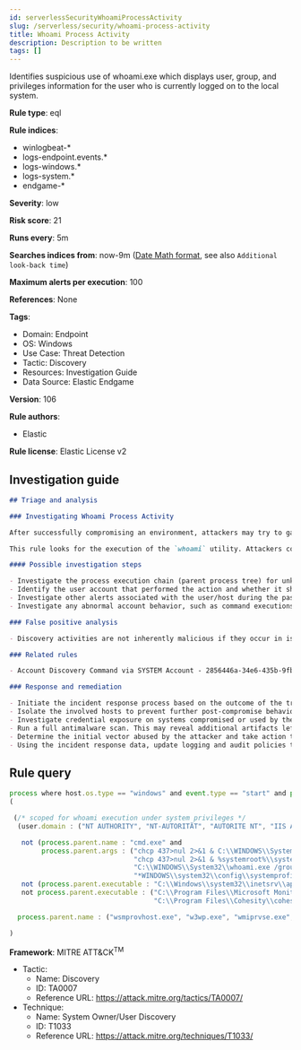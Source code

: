 ```yaml
---
id: serverlessSecurityWhoamiProcessActivity
slug: /serverless/security/whoami-process-activity
title: Whoami Process Activity
description: Description to be written
tags: []
---
```


<div id="whoami-process-activity"></div>

Identifies suspicious use of whoami.exe which displays user, group, and privileges information for the user who is currently logged on to the local system.

**Rule type**: eql

**Rule indices**: 

* winlogbeat-*
* logs-endpoint.events.*
* logs-windows.*
* logs-system.*
* endgame-*

**Severity**: low

**Risk score**: 21

**Runs every**: 5m

**Searches indices from**: now-9m ([Date Math format](((ref))/common-options.html#date-math), see also <DocLink id="serverlessSecurityRulesUiCreate" section="set-the-rules-schedule">`Additional look-back time`</DocLink>)

**Maximum alerts per execution**: 100

**References**: None

**Tags**: 

* Domain: Endpoint
* OS: Windows
* Use Case: Threat Detection
* Tactic: Discovery
* Resources: Investigation Guide
* Data Source: Elastic Endgame

**Version**: 106

**Rule authors**: 

* Elastic

**Rule license**: Elastic License v2

## Investigation guide

```markdown
## Triage and analysis

### Investigating Whoami Process Activity

After successfully compromising an environment, attackers may try to gain situational awareness to plan their next steps. This can happen by running commands to enumerate network resources, users, connections, files, and installed security software.

This rule looks for the execution of the `whoami` utility. Attackers commonly use this utility to measure their current privileges, discover the current user, determine if a privilege escalation was successful, etc.

#### Possible investigation steps

- Investigate the process execution chain (parent process tree) for unknown processes. Examine their executable files for prevalence, whether they are located in expected locations, and if they are signed with valid digital signatures.
- Identify the user account that performed the action and whether it should perform this kind of action.
- Investigate other alerts associated with the user/host during the past 48 hours.
- Investigate any abnormal account behavior, such as command executions, file creations or modifications, and network connections.

### False positive analysis

- Discovery activities are not inherently malicious if they occur in isolation. As long as the analyst did not identify suspicious activity related to the user or host, such alerts can be dismissed.

### Related rules

- Account Discovery Command via SYSTEM Account - 2856446a-34e6-435b-9fb5-f8f040bfa7ed

### Response and remediation

- Initiate the incident response process based on the outcome of the triage.
- Isolate the involved hosts to prevent further post-compromise behavior.
- Investigate credential exposure on systems compromised or used by the attacker to ensure all compromised accounts are identified. Reset passwords for these accounts and other potentially compromised credentials, such as email, business systems, and web services.
- Run a full antimalware scan. This may reveal additional artifacts left in the system, persistence mechanisms, and malware components.
- Determine the initial vector abused by the attacker and take action to prevent reinfection through the same vector.
- Using the incident response data, update logging and audit policies to improve the mean time to detect (MTTD) and the mean time to respond (MTTR).
```

## Rule query

```js
process where host.os.type == "windows" and event.type == "start" and process.name : "whoami.exe" and
(

 (/* scoped for whoami execution under system privileges */
  (user.domain : ("NT AUTHORITY", "NT-AUTORITÄT", "AUTORITE NT", "IIS APPPOOL") or user.id : ("S-1-5-18", "S-1-5-19", "S-1-5-20")) and

   not (process.parent.name : "cmd.exe" and
        process.parent.args : ("chcp 437>nul 2>&1 & C:\\WINDOWS\\System32\\whoami.exe  /groups",
                               "chcp 437>nul 2>&1 & %systemroot%\\system32\\whoami /user",
                               "C:\\WINDOWS\\System32\\whoami.exe /groups",
                               "*WINDOWS\\system32\\config\\systemprofile*")) and
   not (process.parent.executable : "C:\\Windows\\system32\\inetsrv\\appcmd.exe" and process.parent.args : "LIST") and
   not process.parent.executable : ("C:\\Program Files\\Microsoft Monitoring Agent\\Agent\\MonitoringHost.exe",
                                    "C:\\Program Files\\Cohesity\\cohesity_windows_agent_service.exe")) or

  process.parent.name : ("wsmprovhost.exe", "w3wp.exe", "wmiprvse.exe", "rundll32.exe", "regsvr32.exe")

)

```

**Framework**: MITRE ATT&CK<sup>TM</sup>

* Tactic:
    * Name: Discovery
    * ID: TA0007
    * Reference URL: https://attack.mitre.org/tactics/TA0007/
* Technique:
    * Name: System Owner/User Discovery
    * ID: T1033
    * Reference URL: https://attack.mitre.org/techniques/T1033/

